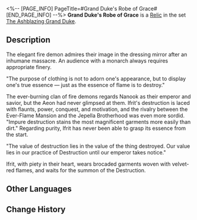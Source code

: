 <%-- [PAGE_INFO]
PageTitle=#Grand Duke's Robe of Grace#
[END_PAGE_INFO] --%>
{{Relic Infobox
|id        = 61153
|image     = Item Grand Duke's Robe of Grace.png{{subst:void|<!--$UPLOAD:<<SpriteOutput/RelicFigures/IconRelic_115_3.png>-<Item Grand Duke's Robe of Grace.png>-<Relic Icons>>-->}}
|set       = The Ashblazing Grand Duke
|piece     = Body
|mentions  = 
}}
{{Description|A gorgeous robe that emphasizes the dignity and elegance of its owner.}}
'''Grand Duke's Robe of Grace''' is a [[Relic]] in the set [[The Ashblazing Grand Duke]].

==Description==
The elegant fire demon admires their image in the dressing mirror after an inhumane massacre. An audience with a monarch always requires appropriate finery.

"The purpose of clothing is not to adorn one's appearance, but to display one's true essence &mdash; just as the essence of flame is to destroy."

The ever-burning clan of fire demons regards Nanook as their emperor and savior, but the Aeon had never glimpsed at them. Ifrit's destruction is laced with flaunts, power, conquest, and motivation, and the rivalry between the Ever-Flame Mansion and the Jepella Brotherhood was even more sordid. "Impure destruction stains the most magnificent garments more easily than dirt." Regarding purity, Ifrit has never been able to grasp its essence from the start.

"The value of destruction lies in the value of the thing destroyed. Our value lies in our practice of Destruction until our emperor takes notice."

Ifrit, with piety in their heart, wears brocaded garments woven with velvet-red flames, and waits for the summon of the Destruction.

==Other Languages==
{{Other Languages
|en   = Grand Duke's Robe of Grace
|zhs  = 大公的蒙恩长袍
|zht  = 大公的蒙恩長袍
|ja   = {{Rubi|大公|たいこう}}の{{Rubi|恩恵|おんけい}}のロングジャケット
|ko   = 대공의 은혜로운 로브
|es   = Túnica de gracia del gran duque
|fr   = Robe de grâce du grand duc
|ru   = Прославленный халат герцога
|th   = Grand Duke's Robe of Grace
|vi   = Áo Choàng Ân Sủng Đại Công Tước
|de   = Anmutige Robe des Erzherzogs
|id   = Grand Duke's Robe of Grace
|pt   = Robe da Graça do Grão-Duque
}}

==Change History==
{{Change History|1.5}}